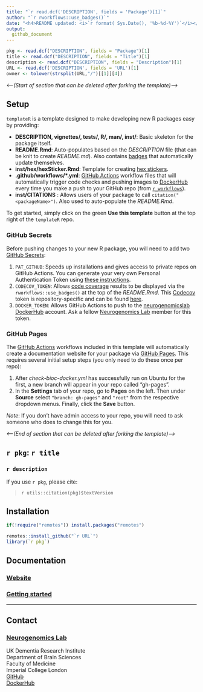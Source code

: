 ```yaml
---
title: "`r read.dcf('DESCRIPTION', fields = 'Package')[1]`"  
author: "`r rworkflows::use_badges()`" 
date: "<h4>README updated: <i>`r format( Sys.Date(), '%b-%d-%Y')`</i></h4>"
output:
  github_document
---
```


<!-- To modify Package/Title/Description/Authors fields, edit the DESCRIPTION file -->

```r
pkg <- read.dcf("DESCRIPTION", fields = "Package")[1]
title <- read.dcf("DESCRIPTION", fields = "Title")[1]
description <- read.dcf("DESCRIPTION", fields = "Description")[1]
URL <- read.dcf('DESCRIPTION', fields = 'URL')[1]
owner <- tolower(strsplit(URL,"/")[[1]][4])
```
 
*\<---(Start of section that can be deleted after forking the template)---\>* 

## Setup

`templateR` is a template designed to make developing new R packages easy by providing:  

  - **DESCRIPTION, vignettes/, tests/, R/, man/, inst/**: Basic skeleton for the package itself.  
  - **README.Rmd**: Auto-populates based on the *DESCRIPTION* file (that can be knit to create *README.md*). Also contains [badges](https://github.com/GuangchuangYu/badger) that automatically update themselves.   
  - **inst/hex/hexSticker.Rmd**: Template for creating [hex stickers](https://github.com/GuangchuangYu/hexSticker). 
  - **.github/workflows/\*.yml**: [GitHub Actions](https://docs.github.com/en/actions/learn-github-actions/understanding-github-actions) workflow files that will automatically trigger code checks and pushing images to [DockerHub](https://hub-stage.docker.com/) every time you make a push to your GitHub repo (from [`r_workflows`](https://github.com/neurogenomics/r_workflows)).
  - **inst/CITATIONS** : Allows users of your package to call `citation("<packageName>")`. Also used to auto-populate the *README.Rmd*.  
  
To get started, simply click on the green **Use this template** button at the top right of the `templateR` repo. 

### GitHub Secrets 

Before pushing changes to your new R package, 
you will need to add two [GitHub Secrets](https://docs.github.com/en/actions/security-guides/encrypted-secrets):  

1. `PAT_GITHUB`: Speeds up installations and gives access to private repos on GitHub Actions. You can generate your very own Personal Authentication Token using [these instructions](https://docs.github.com/en/authentication/keeping-your-account-and-data-secure/creating-a-personal-access-token).  
2. `CODECOV_TOKEN`: Allows [code coverage](https://app.codecov.io/) results to be displayed via the `rworkflows::use_badges()` at the top of the *README.Rmd*. This [Codecov](https://app.codecov.io/) token is repository-specific and can be found [here](https://app.codecov.io/gh/`r owner`/`r pkg`). 
3. `DOCKER_TOKEN`: Allows GitHub Actions to push to the [neurogenomicslab DockerHub](https://hub.docker.com/orgs/neurogenomicslab) account. Ask a fellow [Neurogenomics Lab](https://www.neurogenomics.co.uk/) member for this token.  


### GitHub Pages

The [GitHub Actions](https://docs.github.com/en/actions/learn-github-actions/understanding-github-actions) workflows included in this template will automatically create a documentation website for your package via [GitHub Pages](https://pages.github.com/). This requires several initial setup steps (you only need to do these once per repo):  

1. After *check-bioc-docker.yml* has successfully run on Ubuntu for the first, a new branch will appear in your repo called "gh-pages".  
2. In the **Settings** tab of your repo, go to **Pages** on the left. Then under **Source** select `"branch: gh-pages"` and `"root"` from the respective dropdown menus. Finally, click the **Save** button.  

*Note*: If you don't have admin access to your repo, you will need to ask someone who does to change this for you. 

*\<---(End of section that can be deleted after forking the template)---\>* 

## ``r pkg``: `r title`

### `r description`
 
If you use ``r pkg``, please cite: 

<!-- Modify this by editing the file: inst/CITATION  -->
> `r utils::citation(pkg)$textVersion`

## Installation 

```R
if(!require("remotes")) install.packages("remotes")

remotes::install_github("`r URL`")
library(`r pkg`)
```
## Documentation 

### [Website](https://`r owner`.github.io/`r pkg`) 
### [Getting started](https://`r owner`.github.io/`r pkg`/articles/`r pkg`) 

<hr>

## Contact
 
### [Neurogenomics Lab](https://www.neurogenomics.co.uk/)

UK Dementia Research Institute  
Department of Brain Sciences  
Faculty of Medicine  
Imperial College London   
[GitHub](https://github.com/neurogenomics)  
[DockerHub](https://hub.docker.com/orgs/neurogenomicslab)  

<br>
